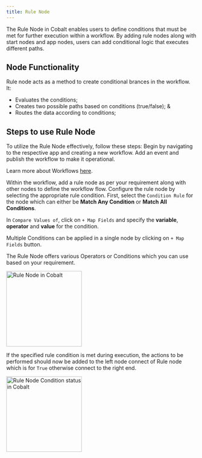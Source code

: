 ```yaml
---
title: Rule Node
---
```

The Rule Node in Cobalt enables users to define conditions that must be met for further execution within a workflow. By adding rule nodes along with start nodes and app nodes, users can add conditional logic that executes different paths.

## Node Functionality

Rule node acts as a method to create conditional brances in the workflow. It:

- Evaluates the conditions;
- Creates two possible paths based on conditions (true/false); &
- Routes the data according to conditions; 

## Steps to use Rule Node
To utilize the Rule Node effectively, follow these steps:
<Steps>
  <Step title="Create Workflow">
    Begin by navigating to the respective app and creating a new workflow. Add an event and publish the workflow to make it operational.

<Tip>Learn more about Workflows [here](https://docs.gocobalt.io/build/workflow/overview).</Tip>
  </Step>
  <Step title=" Add Rule ">
    
Within the workflow, add a rule node as per your requirement along with other nodes to define the workflow flow.
  </Step>
  <Step title="Define Rule Condition">
    Configure the rule node by selecting the appropriate rule condition. First, select the `Condition Rule` for the node which can either be **Match Any Condition** or **Match All Conditions**. 

In `Compare Values of`, click on `+ Map Fields` and specify the **variable**, **operator** and **value** for the condition. 

<Info>Multiple Conditions can be applied in a single node by clicking on `+ Map Fields` button.</Info>

The Rule Node offers various Operators or Conditions which you can use based on your requirement.
  </Step>
</Steps>

<img height="200" src="/images/Guides/Workflow/rule-node.png" alt="Rule Node in Cobalt"/>

If the specified rule condition is met during execution, the actions to be performed should now be added to the left node connect of Rule node which is for `True` otherwise connect to the right end.

<img height="200" src="/images/Guides/Workflow/rule_condition.png" alt="Rule Node Condition status in Cobalt"/>